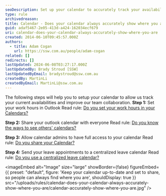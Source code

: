 ```yaml
---
seoDescription: Set up your calendar to accurately track your availability and boost team collaboration by setting work hours, sharing calendars, allowing admin access, and sending leave appointments.
type: rule
archivedreason:
title: Calendar - Does your calendar always accurately show where you are?
guid: adaf5467-2e05-413d-a424-162034ecf679
uri: calendar-does-your-calendar-always-accurately-show-where-you-are
created: 2014-06-10T09:45:57.000Z
authors:
  - title: Adam Cogan
    url: https://ssw.com.au/people/adam-cogan
related: []
redirects: []
lastUpdated: 2024-06-08T03:27:17.000Z
lastUpdatedBy: Brady Stroud [SSW]
lastUpdatedByEmail: bradystroud@ssw.com.au
createdBy: MartinLi
createdByEmail: MartinLi@ssw.com.au
---
```


The following steps will help you to setup your calendar to allow us track your current availabilities and improve our team collaboration.
**Step 1:** Set your work hours in Outlook
Read rule: [Do you set your work hours in your Calendars?](/calendar-do-you-set-your-work-hours-in-your-calendars)

**Step 2:** Share your outlook calendar with everyone
Read rule: [Do you know the ways to see others' calendars?](/calendar-do-you-know-the-ways-to-share-and-see-others-calendars)

**Step 3:** Allow calendar admins to have full access to your calendar
Read rule: [Do you share your Calendar?](/calendar-do-you-allow-full-access-to-calendar-admins)

**Step 4:** Send your leave appointments to a centralized leave calendar
Read rule: [Do you use a centralized leave calendar?](/calendar-do-you-use-a-centralised-leave-calendar)


<imageEmbed
  alt="Image"
  size="large"
  showBorder={false}
  figureEmbed={{
    preset: "default",
    figure: 'Keep your calendar up-to-date and set to share, so people can always find where you are',
    shouldDisplay: true
  }}
  src="/uploads/rules/calendar-does-your-calendar-always-accurately-show-where-you-are/calendar-accurately-show-where-you-are.jpg"
/>
